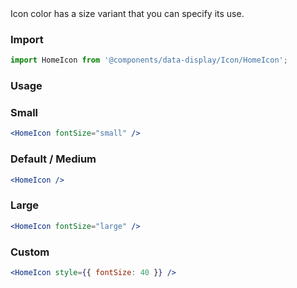 
<Title>Color</Title>
<Subtitle>
  Icon color has a size variant that you can specify its use.
</Subtitle>

### Import

```jsx
import HomeIcon from '@components/data-display/Icon/HomeIcon';
```

### Usage

### Small

<IconSmall />

```jsx
<HomeIcon fontSize="small" />
```

### Default / Medium

<IconMedium />

```jsx
<HomeIcon />
```

### Large

<IconLarge />

```jsx
<HomeIcon fontSize="large" />
```

### Custom

<IconCustomSize />

```jsx
<HomeIcon style={{ fontSize: 40 }} />
```